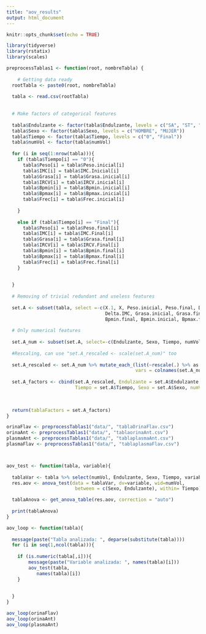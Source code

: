 ```yaml
---
title: "aov_results"
output: html_document
---
```


```r
knitr::opts_chunk$set(echo = TRUE)

library(tidyverse)
library(rstatix)
library(scales)

preprocessTablas1 <- function(root, nombreTabla) {
  
    # Getting data ready
  rootTabla <- paste0(root, nombreTabla)
  
  tabla <- read.csv(rootTabla)
  
  
  # Make factors of categorical features
  
  tabla$Endulzante <- factor(tabla$Endulzante, levels = c("SA", "ST", "SU"))
  tabla$Sexo <- factor(tabla$Sexo, levels = c("HOMBRE", "MUJER"))
  tabla$Tiempo <- factor(tabla$Tiempo, levels = c("0", "Final"))
  tabla$numVol <- factor(tabla$numVol)
  
  for (i in seq(1:nrow(tabla))){
    if (tabla$Tiempo[i] == "0"){
      tabla$Peso[i] = tabla$Peso.inicial[i]
      tabla$IMC[i] = tabla$IMC.Inicial[i]
      tabla$Grasa[i] = tabla$Grasa.inicial[i]
      tabla$IRCV[i] = tabla$IRCV.inicial[i]
      tabla$Bpmin[i] = tabla$Bpmin.inicial[i]
      tabla$Bpmax[i] = tabla$Bpmax.inicial[i]
      tabla$Frec[i] = tabla$Frec.inicial[i]
      
    }
    
    else if (tabla$Tiempo[i] == "Final"){
      tabla$Peso[i] = tabla$Peso.final[i]
      tabla$IMC[i] = tabla$IMC.Final[i]
      tabla$Grasa[i] = tabla$Grasa.final[i]
      tabla$IRCV[i] = tabla$IRCV.Final[i]
      tabla$Bpmin[i] = tabla$Bpmin.final[i]
      tabla$Bpmax[i] = tabla$Bpmax.final[i]
      tabla$Frec[i] = tabla$Frec.final[i]
    }
    
    
  }
  
  # Removing of trivial redundant and useless features 
  
  set.A <- subset(tabla, select =-c(X.1, X, Peso.inicial, Peso.final, Delta.Peso, Talla, IMC.Inicial, IMC.Final, 
                                    Delta.IMC, Grasa.inicial, Grasa.final, Delta.Grasa, IRCV.Final, IRCV.inicial, 
                                    Bpmin.final, Bpmin.inicial, Bpmax.final, Bpmax.inicial, Frec.final, Frec.inicial))
  
  # Only numerical features
  
  set.A_num <- subset(set.A, select=-c(Endulzante, Sexo, Tiempo, numVol))
  
  #Rescaling, can use "set.A_rescaled <- scale(set.A_num)" too
  
  set.A_rescaled <- set.A_num %>% mutate_each_(list(~rescale(.) %>% as.vector), 
                                               vars = colnames(set.A_num))
  
  set.A_factors <- cbind(set.A_rescaled, Endulzante = set.A$Endulzante, 
                         Tiempo = set.A$Tiempo, Sexo = set.A$Sexo, numVol = set.A$numVol)
  
  

  return(tablaFactors = set.A_factors)
}


```


```r


orinaFlav <- preprocessTablas1("data/", "tablaOrinaFlav.csv")
orinaAnt <- preprocessTablas1("data/", "tablaorinaAnt.csv")
plasmaAnt <- preprocessTablas1("data/", "tablaplasmaAnt.csv")
plasmaFlav <- preprocessTablas1("data/", "tablaplasmaFlav.csv")




```


```r

aov_test <- function(tabla, variable){
  
  tablaVar <- tabla %>% select(numVol, Endulzante, Sexo, Tiempo, variable)
  res.aov <- anova_test(data = tablaVar, dv=variable, wid=numVol, 
                         between = c(Sexo, Endulzante), within= Tiempo)

  tablaAnova <- get_anova_table(res.aov, correction = "auto")
  
  print(tablaAnova)
}

aov_loop <- function(tabla){
   
  message(paste("Tabla analizada: ", deparse(substitute(tabla))))
  for (i in seq(1,ncol(tabla))){
  
    if (is.numeric(tabla[,i])){
        message(paste("Variable analizada: ", names(tabla)[i]))
        aov_test(tabla,
           names(tabla)[i])
    }
  
  
  }
}

aov_loop(orinaFlav)
aov_loop(orinaAnt)
aov_loop(plasmaAnt)


```

